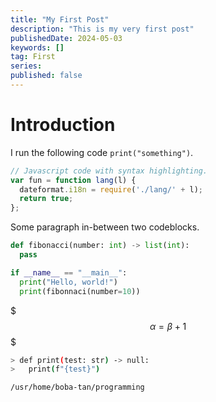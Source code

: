 ```yaml
---
title: "My First Post"
description: "This is my very first post"
publishedDate: 2024-05-03
keywords: []
tag: First
series:
published: false
---
```


# Introduction

I run the following code `print("something")`.

```js title="app.js" {1, 4}
// Javascript code with syntax highlighting.
var fun = function lang(l) {
  dateformat.i18n = require('./lang/' + l);
  return true;
};
```

Some paragraph in-between two codeblocks.

```python showLineNumbers=false
def fibonacci(number: int) -> list(int):
  pass

if __name__ == "__main__":
  print("Hello, world!")
  print(fibonnaci(number=10))
```

$$$
\alpha = \beta + 1
$$$

```bash showLineNumbers=false withOutput
> def print(test: str) -> null:
>   print(f"{test}")

/usr/home/boba-tan/programming
```